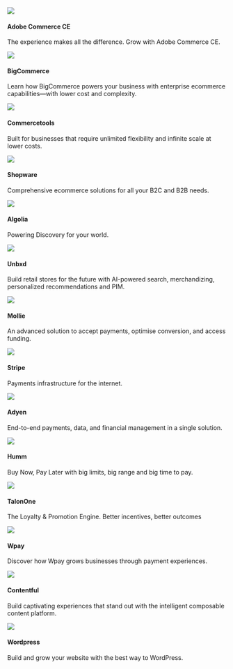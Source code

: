 

<div className="flex">
	<Card to="/docs/integrations/magento2">
    <div className="round-icon">
      <img src="/docs/img/icons/adobe.svg" />
    </div>
    <h4>Adobe Commerce CE</h4>
    <p>The experience makes all the difference. Grow with Adobe Commerce CE.</p>
  </Card>
  <Card to="/docs/integrations/bigcommerce">
    <div className="round-icon">
      <img src="/docs/img/icons/bigcommerce.svg" />
    </div>
    <h4>BigCommerce</h4>
    <p>
      Learn how BigCommerce powers your business with enterprise ecommerce capabilities—with lower cost and complexity.
    </p>
  </Card>
  <Card to="/docs/integrations/commercetools">
    <div className="round-icon">
      <img src="/docs/img/icons/commercetools.svg" />
    </div>
    <h4>Commercetools</h4>
    <p>Built for businesses that require unlimited flexibility and infinite scale at lower costs.</p>
  </Card>
</div>
<div className="flex">
  <Card status="soon">
    <div className="round-icon">
      <img src="/docs/img/icons/shopware.svg" />
    </div>
    <h4>Shopware</h4>
    <p>Comprehensive ecommerce solutions for all your B2C and B2B needs.</p>
  </Card>
  
  <Card to="/docs/integrations/algolia">
    <div className="round-icon">
      <img src="/docs/img/icons/algolia.svg" />
    </div>
    <h4>Algolia</h4>
    <p>
      Powering Discovery for your world.
    </p>
  </Card>
   <Card to="/docs/integrations/unbxd">
    <div className="round-icon">
      <img src="/docs/img/icons/unbxd.svg" />
    </div>
    <h4>Unbxd</h4>
    <p>Build retail stores for the future with AI-powered search, merchandizing, personalized recommendations and PIM.</p>
  </Card>
</div>
<div className="flex">
  <Card to="/docs/integrations/mollie">
    <div className="round-icon">
      <img src="/docs/img/icons/mollie.svg" />
    </div>
    <h4>Mollie</h4>
    <p>An advanced solution to accept payments, optimise conversion, and access funding.</p>
  </Card>
  <Card to="/docs/integrations/stripe">
    <div className="round-icon">
      <img src="/docs/img/icons/stripe.svg" />
    </div>
    <h4>Stripe</h4>
    <p>Payments infrastructure for the internet.</p>
  </Card>
  <Card to="/docs/integrations/adyen">
    <div className="round-icon">
      <img src="/docs/img/icons/adyen.svg" />
    </div>
    <h4>Adyen</h4>
    <p>
      End-to-end payments, data, and financial management in a single solution. 
    </p>
  </Card>  

</div>
<div className="flex">
  <Card to="/docs/integrations/humm">
    <div className="round-icon">
      <img src="/docs/img/icons/humm.svg" />
    </div>
    <h4>Humm</h4>
    <p>Buy Now, Pay Later with big limits, big range and big time to pay.</p>
  </Card>
  <Card to="/docs/integrations/talonone">
    <div className="round-icon">
      <img src="/docs/img/icons/talonone.svg" />
    </div>
    <h4>TalonOne</h4>
    <p>The Loyalty & Promotion Engine. Better incentives, better outcomes</p>
  </Card>
 <Card to="/docs/integrations/talonone">
    <div className="round-icon">
      <img src="/docs/img/icons/wpay.svg" />
    </div>
    <h4>Wpay</h4>
    <p> Discover how Wpay grows businesses through payment experiences.</p>
  </Card>
</div>

<div className="flex  mb60">
  <Card to="/docs/integrations/contentful">
    <div className="round-icon">
      <img src="/docs/img/icons/contentful.svg" />
    </div>
    <h4>Contentful</h4>
    <p>Build captivating experiences that stand out with the intelligent composable content platform.</p>
  </Card>
  <Card to="/docs/integrations/wordpress">
    <div className="round-icon">
      <img src="/docs/img/icons/wordpress.svg" />
    </div>
    <h4>Wordpress</h4>
    <p>Build and grow your website with the best way to WordPress. </p>
  </Card>
</div>

<div className="flex">

</div>
